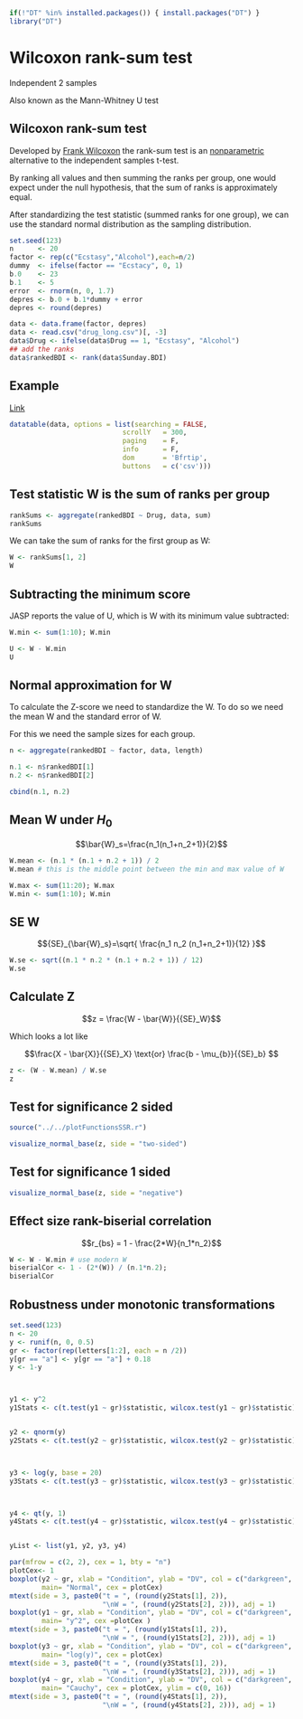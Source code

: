 ```r
if(!"DT" %in% installed.packages()) { install.packages("DT") }
library("DT")
```

# Wilcoxon rank-sum test

Independent 2 samples

Also known as the Mann-Whitney U test

## Wilcoxon rank-sum test

Developed by [Frank Wilcoxon](http://en.wikipedia.org/wiki/Frank_Wilcoxon) the rank-sum test is an [nonparametric](http://en.wikipedia.org/wiki/Nonparametric_statistics) alternative to the independent samples t-test.

By ranking all values and then summing the ranks per group, one would expect under the null hypothesis, that the sum of ranks is approximately equal.

After standardizing the test statistic (summed ranks for one group), we can use the standard normal distribution as the sampling distribution.


```r
set.seed(123)
n      <- 20
factor <- rep(c("Ecstasy","Alcohol"),each=n/2)
dummy  <- ifelse(factor == "Ecstacy", 0, 1)
b.0    <- 23
b.1    <- 5
error  <- rnorm(n, 0, 1.7)
depres <- b.0 + b.1*dummy + error
depres <- round(depres)

data <- data.frame(factor, depres)
data <- read.csv("drug_long.csv")[, -3]
data$Drug <- ifelse(data$Drug == 1, "Ecstasy", "Alcohol")
## add the ranks
data$rankedBDI <- rank(data$Sunday.BDI)
```


## Example
[Link](https://discoverjasp.com/repository/dsj1_data/data/drug_long.jasp)

```r
datatable(data, options = list(searching = FALSE, 
                            scrollY   = 300, 
                            paging    = F, 
                            info      = F,
                            dom       = 'Bfrtip',
                            buttons   = c('csv')))
```

## Test statistic W is the sum of ranks per group {.subsection}

```r
rankSums <- aggregate(rankedBDI ~ Drug, data, sum)
rankSums
```

We can take the sum of ranks for the first group as W:  

```r
W <- rankSums[1, 2]
W
```

## Subtracting the minimum score

JASP reports the value of U, which is W with its minimum value subtracted:

```r
W.min <- sum(1:10); W.min

U <- W - W.min
U
```

## Normal approximation for W

To calculate the Z-score we need to standardize the W. To do so we need the mean W and the standard error of W.

For this we need the sample sizes for each group.

```r
n <- aggregate(rankedBDI ~ factor, data, length)

n.1 <- n$rankedBDI[1]
n.2 <- n$rankedBDI[2]

cbind(n.1, n.2)
```

## Mean W under $H_0$

$$\bar{W}_s=\frac{n_1(n_1+n_2+1)}{2}$$
  
```r
W.mean <- (n.1 * (n.1 + n.2 + 1)) / 2
W.mean # this is the middle point between the min and max value of W

W.max <- sum(11:20); W.max
W.min <- sum(1:10); W.min
```

## SE W

$${SE}_{\bar{W}_s}=\sqrt{ \frac{n_1 n_2 (n_1+n_2+1)}{12} }$$
  
```r
W.se <- sqrt((n.1 * n.2 * (n.1 + n.2 + 1)) / 12)
W.se
```

## Calculate Z {.subsection}

$$z = \frac{W - \bar{W}}{{SE}_W}$$
  
Which looks a lot like

$$\frac{X - \bar{X}}{{SE}_X} \text{or} \frac{b - \mu_{b}}{{SE}_b} $$
  
```r
z <- (W - W.mean) / W.se
z
```

## Test for significance 2 sided

```r
source("../../plotFunctionsSSR.r")

visualize_normal_base(z, side = "two-sided")
```


## Test for significance 1 sided

```r
visualize_normal_base(z, side = "negative")
```



## Effect size rank-biserial correlation

$$r_{bs} = 1 - \frac{2*W}{n_1*n_2}$$
  
```r
W <- W - W.min # use modern W
biserialCor <- 1 - (2*(W)) / (n.1*n.2);
biserialCor
```


## Robustness under monotonic transformations

```r
set.seed(123)
n <- 20
y <- runif(n, 0, 0.5)
gr <- factor(rep(letters[1:2], each = n /2))
y[gr == "a"] <- y[gr == "a"] + 0.18
y <- 1-y



y1 <- y^2
y1Stats <- c(t.test(y1 ~ gr)$statistic, wilcox.test(y1 ~ gr)$statistic)


y2 <- qnorm(y)
y2Stats <- c(t.test(y2 ~ gr)$statistic, wilcox.test(y2 ~ gr)$statistic)



y3 <- log(y, base = 20)
y3Stats <- c(t.test(y3 ~ gr)$statistic, wilcox.test(y3 ~ gr)$statistic)



y4 <- qt(y, 1)
y4Stats <- c(t.test(y4 ~ gr)$statistic, wilcox.test(y4 ~ gr)$statistic)


yList <- list(y1, y2, y3, y4)
```

```r
par(mfrow = c(2, 2), cex = 1, bty = "n")
plotCex<- 1
boxplot(y2 ~ gr, xlab = "Condition", ylab = "DV", col = c("darkgreen", "darkorange"),
        main= "Normal", cex = plotCex)
mtext(side = 3, paste0("t = ", (round(y2Stats[1], 2)), 
                       "\nW = ", (round(y2Stats[2], 2))), adj = 1)
boxplot(y1 ~ gr, xlab = "Condition", ylab = "DV", col = c("darkgreen", "darkorange"),
        main= "y^2", cex =plotCex )
mtext(side = 3, paste0("t = ", (round(y1Stats[1], 2)), 
                       "\nW = ", (round(y1Stats[2], 2))), adj = 1)
boxplot(y3 ~ gr, xlab = "Condition", ylab = "DV", col = c("darkgreen", "darkorange"),
        main= "log(y)", cex = plotCex)
mtext(side = 3, paste0("t = ", (round(y3Stats[1], 2)), 
                       "\nW = ", (round(y3Stats[2], 2))), adj = 1)
boxplot(y4 ~ gr, xlab = "Condition", ylab = "DV", col = c("darkgreen", "darkorange"),
        main= "Cauchy", cex = plotCex, ylim = c(0, 16))
mtext(side = 3, paste0("t = ", (round(y4Stats[1], 2)), 
                       "\nW = ", (round(y4Stats[2], 2))), adj = 1)


```


